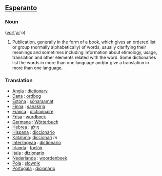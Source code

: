 ==[[Esperanto]]==
===Noun===
([[vorto|vort]]´[[aro|ar]]´o)

# Publication, generally in the form of a book, which gives an ordered list or group (normally alphabetically) of words, usually clarifying their meanings and sometimes including information about etimology, usage, translation and other elements related with the word. Some dictionaries list the words in more than one language and/or give a translation in more than one language.

<!-- (eo) Publikigo, &#285;enerale en formo de libro, kiu donas ordigitan liston a&#365; aron ( normale alfabete ) de vortoj, kutime klarigante iliajn signifiojn kaj iufoje enhavante informon pri etimologio, uzo, traduko kaj aliaj elementoj rilataj kun la vorto. Iuj vortaroj listigas la vortojn en pli ol unu lingvo ka&#365; donas tradukon en pli ol unu lingvo.-->

===Translation===
*[[Angla]] : [[dictionary]]
*[[Dana]] : [[ordbog]]
*[[Estona]] : [[sõnaraamat]]
*[[Finna]] : [[sanakirja]]
*[[Franca]] : [[dictionnaire]]
*[[Frisa]] : [[wurdboek]]
*[[Germana]] : [[Wörterbuch]]
*[[Hebrea]] : [[מילון]]
*[[Hispana]] : [[diccionario]]
*[[Kataluna]]: [[diccionari]] ''m''
*[[Interlingvaa]] : [[dictionario]]
*[[Irlanda]] : [[foclóir]]
*[[Itala]] : [[dizionario]]
*[[Nederlanda]] : [[woordenboek]]
*[[Pola]] : [[słownik]]
*[[Portugala]] : [[dicionário]]
